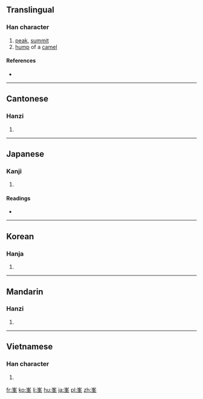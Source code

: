 {{also|峰}}
==Translingual==

===Han character===
{{Han char|rn=46|rad=山|as=07|sn=10|four=|canj=山竹水十 (UHEJ), X山竹水十 (XUHEJ)|ids=⿱[[山]][[夆]]}}

# [[peak]], [[summit]]
# [[hump]] of a [[camel]]

====References====
* {{Han ref|kx=0311.300|dkj=08093|dj=0611.300|hdz=10775.190|uh=5CEF|ud=23791}}

----

==Cantonese==

===Hanzi===
{{yue-hanzi|jyut=[[fung1]]|y=fung1}}

# {{defn|lang=yue|sort=山07}}

----

==Japanese==

===Kanji===
{{ja-kanji|grade=|rs=山07}}

# {{defn|lang=ja|sort=山07}}

====Readings====
* {{ja-readings|on=[[ほう]] (hō)|kun=[[みね]] (mine)}}

----

==Korean==

===Hanja===
{{ko-hanja|hangeul=봉|rv=bong|mr=pong}}

# {{defn|lang=ko|sort=山07}}

----

==Mandarin==

===Hanzi===
{{cmn-hanzi|pin=[[fēng]] ([[feng1]])|wg=feng<sup>1</sup>}}

# {{defn|lang=cmn|sort=山07}}

----

==Vietnamese==

===Han character===
{{vi-hantu|[[phong]]|rs=山07}}

# {{defn|lang=vi|sort=山07}}

[[fr:峯]]
[[ko:峯]]
[[li:峯]]
[[hu:峯]]
[[ja:峯]]
[[pl:峯]]
[[zh:峯]]